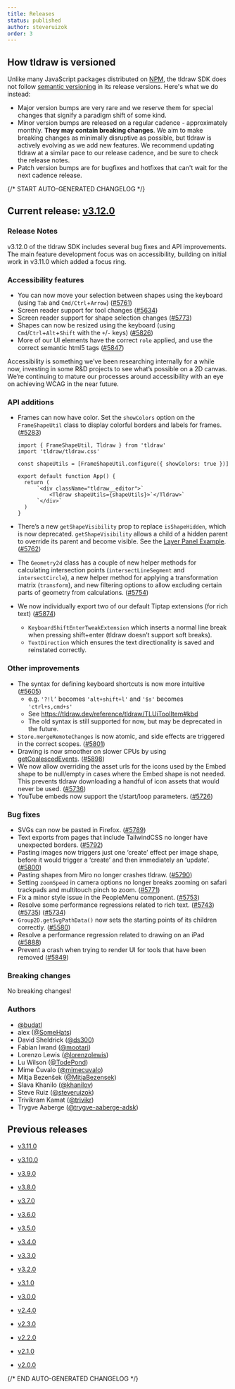 ```yaml
---
title: Releases
status: published
author: steveruizok
order: 3
---
```


## How tldraw is versioned

Unlike many JavaScript packages distributed on [NPM](https://www.npmjs.com/), the tldraw SDK does not follow [semantic versioning](https://semver.org/) in its release versions. Here's what we do instead:

- Major version bumps are very rare and we reserve them for special changes that signify a paradigm shift of some kind.
- Minor version bumps are released on a regular cadence - approximately monthly. **They may contain breaking changes**. We aim to make breaking changes as minimally disruptive as possible, but tldraw is actively evolving as we add new features. We recommend updating tldraw at a similar pace to our release cadence, and be sure to check the release notes.
- Patch version bumps are for bugfixes and hotfixes that can't wait for the next cadence release.

{/* START AUTO-GENERATED CHANGELOG */}

## Current release: [v3.12.0](/releases/v3.12.0)

### Release Notes

v3.12.0 of the tldraw SDK includes several bug fixes and API improvements. The main feature development focus was on accessibility, building on initial work in v3.11.0 which added a focus ring.

### Accessibility features

- You can now move your selection between shapes using the keyboard (using `Tab` and `Cmd/Ctrl`+`Arrow`) ([#5761](https://github.com/tldraw/tldraw/pull/5761))
- Screen reader support for tool changes ([#5634](https://github.com/tldraw/tldraw/pull/5634))
- Screen reader support for shape selection changes ([#5773](https://github.com/tldraw/tldraw/pull/5773))
- Shapes can now be resized using the keyboard (using `Cmd`/`Ctrl`+`Alt`+`Shift` with the `+`/`-` keys) ([#5826](https://github.com/tldraw/tldraw/pull/5826))
- More of our UI elements have the correct `role` applied, and use the correct semantic html5 tags ([#5847](https://github.com/tldraw/tldraw/pull/5847))

Accessibility is something we’ve been researching internally for a while now, investing in some R&D projects to see what’s possible on a 2D canvas. We’re continuing to mature our processes around accessibility with an eye on achieving WCAG in the near future.

### API additions

- Frames can now have color. Set the `showColors` option on the `FrameShapeUtil` class to display colorful borders and labels for frames. ([#5283](https://github.com/tldraw/tldraw/pull/5283))

  ```tsx
  import { FrameShapeUtil, Tldraw } from 'tldraw'
  import 'tldraw/tldraw.css'

  const shapeUtils = [FrameShapeUtil.configure({ showColors: true })]

  export default function App() {
  	return (
  		`<div className="tldraw__editor">`
  			<Tldraw shapeUtils={shapeUtils}>`</Tldraw>`
  		`</div>`
  	)
  }
  ```

- There’s a new `getShapeVisibility` prop to replace `isShapeHidden`, which is now deprecated. `getShapeVisibility` allows a child of a hidden parent to override its parent and become visible. See the [Layer Panel Example](https://tldraw.dev/examples/ui/layer-panel). ([#5762](https://github.com/tldraw/tldraw/pull/5762))
- The `Geometry2d` class has a couple of new helper methods for calculating intersection points (`intersectLineSegment` and `intersectCircle`), a new helper method for applying a transformation matrix (`transform`), and new filtering options to allow excluding certain parts of geometry from calculations. ([#5754](https://github.com/tldraw/tldraw/pull/5754))
- We now individually export two of our default Tiptap extensions (for rich text) ([#5874](https://github.com/tldraw/tldraw/pull/5874))
  - `KeyboardShiftEnterTweakExtension` which inserts a normal line break when pressing shift+enter (tldraw doesn’t support soft breaks).
  - `TextDirection` which ensures the text directionality is saved and reinstated correctly.

### Other improvements

- The syntax for defining keyboard shortcuts is now more intuitive ([#5605](https://github.com/tldraw/tldraw/pull/5605))
  - e.g. `'?!l’` becomes `'alt+shift+l'` and `'$s'` becomes `'ctrl+s,cmd+s'`
  - See https://tldraw.dev/reference/tldraw/TLUiToolItem#kbd
  - The old syntax is still supported for now, but may be deprecated in the future.
- `Store.mergeRemoteChanges` is now atomic, and side effects are triggered in the correct scopes. ([#5801](https://github.com/tldraw/tldraw/pull/5801))
- Drawing is now smoother on slower CPUs by using [getCoalescedEvents](https://developer.mozilla.org/en-US/docs/Web/API/PointerEvent/getCoalescedEvents). ([#5898](https://github.com/tldraw/tldraw/pull/5898))
- We now allow overriding the asset urls for the icons used by the Embed shape to be null/empty in cases where the Embed shape is not needed. This prevents tldraw downloading a handful of icon assets that would never be used. ([#5736](https://github.com/tldraw/tldraw/pull/5736))
- YouTube embeds now support the t/start/loop parameters. ([#5726](https://github.com/tldraw/tldraw/pull/5726))

### Bug fixes

- SVGs can now be pasted in Firefox. ([#5789](https://github.com/tldraw/tldraw/pull/5789))
- Text exports from pages that include TailwindCSS no longer have unexpected borders. ([#5792](https://github.com/tldraw/tldraw/pull/5792))
- Pasting images now triggers just one ‘create’ effect per image shape, before it would trigger a ‘create’ and then immediately an ‘update’. ([#5800](https://github.com/tldraw/tldraw/pull/5800))
- Pasting shapes from Miro no longer crashes tldraw. ([#5790](https://github.com/tldraw/tldraw/pull/5790))
- Setting `zoomSpeed` in camera options no longer breaks zooming on safari trackpads and multitouch pinch to zoom. ([#5771](https://github.com/tldraw/tldraw/pull/5771))
- Fix a minor style issue in the PeopleMenu component. ([#5753](https://github.com/tldraw/tldraw/pull/5753))
- Resolve some performance regressions related to rich text. ([#5743](https://github.com/tldraw/tldraw/pull/5743)) ([#5735](https://github.com/tldraw/tldraw/pull/5735)) ([#5734](https://github.com/tldraw/tldraw/pull/5734))
- `Group2D.getSvgPathData()` now sets the starting points of its children correctly. ([#5580](https://github.com/tldraw/tldraw/pull/5580))
- Resolve a performance regression related to drawing on an iPad ([#5888](https://github.com/tldraw/tldraw/pull/5888))
- Prevent a crash when trying to render UI for tools that have been removed ([#5849](https://github.com/tldraw/tldraw/pull/5849))

### Breaking changes

No breaking changes!

### Authors

- [@budatl](https://github.com/budatl)
- alex ([@SomeHats](https://github.com/SomeHats))
- David Sheldrick ([@ds300](https://github.com/ds300))
- Fabian Iwand ([@mootari](https://github.com/mootari))
- Lorenzo Lewis ([@lorenzolewis](https://github.com/lorenzolewis))
- Lu Wilson ([@TodePond](https://github.com/TodePond))
- Mime Čuvalo ([@mimecuvalo](https://github.com/mimecuvalo))
- Mitja Bezenšek ([@MitjaBezensek](https://github.com/MitjaBezensek))
- Slava Khanilo ([@khanilov](https://github.com/khanilov))
- Steve Ruiz ([@steveruizok](https://github.com/steveruizok))
- Trivikram Kamat ([@trivikr](https://github.com/trivikr))
- Trygve Aaberge ([@trygve-aaberge-adsk](https://github.com/trygve-aaberge-adsk))

## Previous releases

- [v3.11.0](/releases/v3.11.0)

- [v3.10.0](/releases/v3.10.0)

- [v3.9.0](/releases/v3.9.0)

- [v3.8.0](/releases/v3.8.0)

- [v3.7.0](/releases/v3.7.0)

- [v3.6.0](/releases/v3.6.0)

- [v3.5.0](/releases/v3.5.0)

- [v3.4.0](/releases/v3.4.0)

- [v3.3.0](/releases/v3.3.0)

- [v3.2.0](/releases/v3.2.0)

- [v3.1.0](/releases/v3.1.0)

- [v3.0.0](/releases/v3.0.0)

- [v2.4.0](/releases/v2.4.0)

- [v2.3.0](/releases/v2.3.0)

- [v2.2.0](/releases/v2.2.0)

- [v2.1.0](/releases/v2.1.0)

- [v2.0.0](/releases/v2.0.0)

{/* END AUTO-GENERATED CHANGELOG */}

